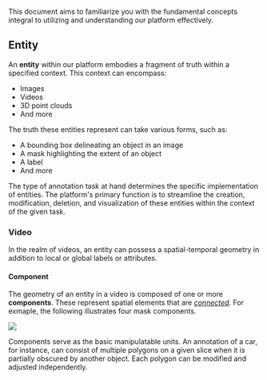 
This document aims to familiarize you with the fundamental concepts integral to utilizing and understanding our platform effectively.

## Entity

An **entity** within our platform embodies a fragment of truth within a specified context. This context can encompass:

- Images
- Videos
- 3D point clouds
- And more

The truth these entities represent can take various forms, such as:

- A bounding box delineating an object in an image
- A mask highlighting the extent of an object
- A label
- And more

The type of annotation task at hand determines the specific implementation of entities. The platform's primary function is to streamline the creation, modification, deletion, and visualization of these entities within the context of the given task.

### Video

In the realm of videos, an entity can possess a spatial-temporal geometry in addition to local or global labels or attributes.

<VideoPlayer url="https://nutsh-public.s3.eu-central-1.amazonaws.com/doc/video/video_entity.mp4" />

#### Component

The geometry of an entity in a video is composed of one or more **components**. These represent spatial elements that are [_connected_](https://en.wikipedia.org/wiki/Connected_space). For exmaple, the following illustrates four mask components.

<Image src="https://nutsh-public.s3.eu-central-1.amazonaws.com/doc/image/disconnected_space.png" />

Components serve as the basic manipulatable units. An annotation of a car, for instance, can consist of multiple polygons on a given slice when it is partially obscured by another object. Each polygon can be modified and adjusted independently.

<VideoPlayer url="https://nutsh-public.s3.eu-central-1.amazonaws.com/doc/video/video_entity_component.mp4" />
